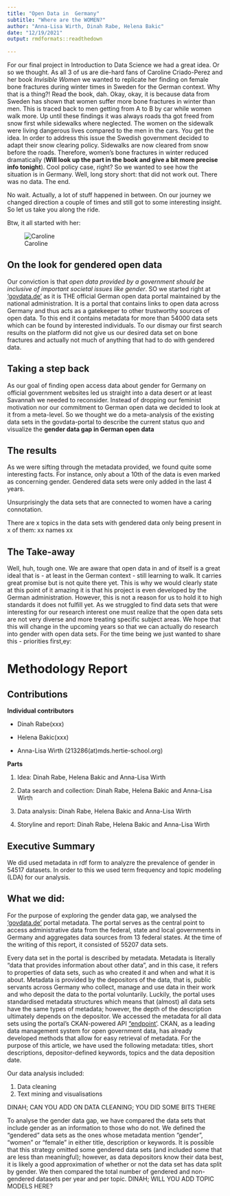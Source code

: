 ```yaml
---
title: "Open Data in  Germany"
subtitle: "Where are the WOMEN?"
author: "Anna-Lisa Wirth, Dinah Rabe, Helena Bakic"
date: "12/19/2021"
output: rmdformats::readthedown
  
---
```


For our final project in Introduction to Data Science we had a great idea. Or so we thought. As all 3 of us are die-hard fans of Caroline Criado-Perez and her book *Invisible Women* we wanted to replicate her finding on female bone fractures during winter times in Sweden for the German context. Why that is a thing?! Read the book, dah. Okay, okay, it is because data from Sweden has shown that women suffer more bone fractures in winter than men. This is traced back to men getting from A to B by car while women walk more. Up until these findings it was always roads tha got freed from snow first while sidewalks where neglected. The women on the sidewalk were living dangerous lives compared to the men in the cars. You get the idea. In order to address this issue the Swedish government decided to adapt their snow clearing policy. Sidewalks are now cleared from snow before the roads. Therefore, women's bone fractures in winter reduced dramatically (**Will look up the part in the book and give a bit more precise info tonight**). Cool policy case, right? So we wanted to see how the situation is in Germany.
Well, long story short: that did not work out. There was no data. The end.

No wait. Actually, a lot of stuff happened in between. On our journey we changed direction a couple of times and still got to some interesting insight. So let us take you along the ride.

Btw, it all started with her:

![Caroline](httpswww.expressandstar.comnewsscience-and-technology20190923feminist-author-caroline-criado-perez-brexit-is-bad-for-women.webp)

## On the look for gendered open data

Our conviction is that *open data provided by a government should be inclusive of important societal issues like gender*. SO we started right at ['govdata.de'](https://www.govdata.de/) as it is THE official German open data portal maintained by the national administration. It is a portal that contains links to open data across Germany and thus acts as a gatekeeper to other trustworthy sources of open data. To this end it contains metadata for more than 54000 data sets which can be found by interested individuals. To our dismay our first search results on the platform did not give us our desired data set on bone fractures and actually not much of anything that had to do with gendered data.

## Taking a step back

As our goal of finding open access data about gender for Germany on official government websites led us straight into a data desert or at least Savannah we needed to reconsider. Instead of dropping our feminist motivation nor our commitment to German open data we decided to look at it from a meta-level. So we thought we do a meta-analysis of the existing data sets in the govdata-portal to describe the current status quo and visualize the **gender data gap in German open data**

## The results

As we were sifting through the metadata provided, we found quite some interesting facts. For instance, only about a 10th of the data is even marked as concerning gender. Gendered data sets were only added in the last 4 years.

Unsurprisingly the data sets that are connected to women have a caring connotation.

There are x topics in the data sets with gendered data only being present in x of them: xx names xx

## The Take-away

Well, huh, tough one. We are aware that open data in and of itself is a great ideal that is - at least in the German context - still learning to walk. It carries great promise but is not quite there yet. This is why we would clearly state at this point of it amazing it is that his project is even developed by the German administration. However, this is not a reason for us to hold it to high standards it does not fulfill yet. As we struggled to find data sets that were interesting for our research interest one must realize that the open data sets are not very diverse and more treating specific subject areas. We hope that this will change in the upcoming years so that we can actually do research into gender with open data sets. For the time being we just wanted to share this - priorities first,ey:

# Methodology Report{.tabset}

## Contributions

**Individual contributors**

* Dinah Rabe(xxx)

* Helena Bakic(xxx)

* Anna-Lisa Wirth (213286(at)mds.hertie-school.org)

**Parts**

1) Idea: Dinah Rabe, Helena Bakic and Anna-Lisa Wirth

2) Data search and collection: Dinah Rabe, Helena Bakic and Anna-Lisa Wirth

3) Data analysis: Dinah Rabe, Helena Bakic and Anna-Lisa Wirth

4) Storyline and report: Dinah Rabe, Helena Bakic and Anna-Lisa Wirth

## Executive Summary

We did used metadata in rdf form to analyzre the prevalence of gender in 54517 datasets. In order to this we used term frequency and topic modeling (LDA) for our analysis.


## What we did:

For the purpose of exploring the gender data gap, we analysed the ['govdata.de'](https://www.govdata.de/) portal metadata. The portal serves as the central point to access administrative data from the federal, state and local governments in Germany and aggregates data sources from 13 federal states. At the time of the writing of this report, it consisted of 55207 data sets.

Every data set in the portal is described by metadata. Metadata is literally "data that provides information about other data", and in this case, it refers to properties of data sets, such as who created it and when and what it is about. Metadata is provided by the depositors of the data, that is, public servants across Germany who collect, manage and use data in their work and who deposit the data to the portal voluntarily. Luckily, the portal uses standardised metadata structures which means that (almost) all data sets have the same types of metadata; however, the depth of the description ultimately depends on the depositor. We accessed the metadata for all data sets using the portal's CKAN-powered API  ["endpoint']("https://www.govdata.de/ckan/api"). CKAN, as a leading data management system for open government data, has already developed methods that allow for easy retrieval of metadata. For the purpose of this article, we have used the following metadata: titles, short descriptions, depositor-defined keywords, topics and the data deposition date. 

Our data analysis included:

1. Data cleaning
2. Text mining and visualisations

DINAH; CAN YOU ADD ON DATA CLEANING; YOU DID SOME BITS THERE

To analyse the gender data gap, we have compared the data sets that include gender as an information to those who do not. We defined the "gendered" data sets as the ones whose metadata mention "gender", "women" or "female" in either title, description or keywords. It is possible that this strategy omitted some gendered data sets (and included some that are less than meaningful); however, as data depositors know their data best, it is likely a good approximation of whether or not the data set has data split by gender. We then compared the total number of gendered and non-gendered datasets per year and per topic. DINAH; WILL YOU ADD TOPIC MODELS HERE?

